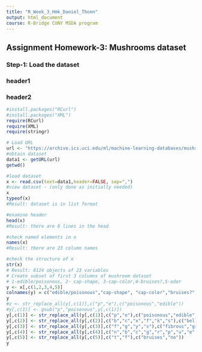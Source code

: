 ```yaml
---
title: "R_Week_3_Hmk_Daniel_Thonn"
output: html_document
course: R-Bridge CUNY MSDA program
---
```


## Assignment Homework-3: Mushrooms dataset

### Step-1: Load the dataset

###  header1
###  header2

```r
#install.packages("RCurl")
#install.packages("XML")
require(RCurl)
require(XML)
require(stringr)

# Load URL
url <- "https://archive.ics.uci.edu/ml/machine-learning-databases/mushroom/agaricus-lepiota.data"
#obtain dataset
data1 <- getURL(url)
getwd()

#load dataset
x <- read.csv(text=data1,header=FALSE, sep=",")
#view dataset - (only done as initially needed)
x
typeof(x)
#Result: dataset is in list format

#examine header
head(x)
#Result: there are 6 lines in the head

#check named elements in x
names(x)
#Result: there are 23 column names

#check the structure of x
str(x)
# Result: 8124 objects of 23 variables
# Create subset of first 3 columns of mushroom dataset
# 1-edible/poisonous, 2- cap-shape, 3-cap-color,4-bruises?,5-odor
y <- x[,c(1,2,3,4,5)]
colnames(y) = c("edible/poisonous","cap-shape", "cap-color","bruises?","odor")
y
#z <- str_replace_all(y[,c(1)],c("p","e"),c("poisonous","edible"))
#y[,c(1)] <- gsub("p","poisonous",y[,c(1)])
y[,c(1)] <- str_replace_all(y[,c(1)],c("p","e"),c("poisonous","edible"))
y[,c(2)] <- str_replace_all(y[,c(2)],c("b","c","x","f","k","s"),c("bell","conical","convex","flat","knobbed","sunken"))
y[,c(3)] <- str_replace_all(y[,c(3)],c("f","g","y","s"),c("fibrous","grooves","scaly","smooth"))
y[,c(4)] <- str_replace_all(y[,c(4)],c("n","b","c","g","r","p","u","e","w","y"),c("brown","buff","cinnamon","gray","green","pink","purple","red","white","yellow"))
y[,c(5)] <- str_replace_all(y[,c(5)],c("t","f"),c("bruises","no"))
y


```




